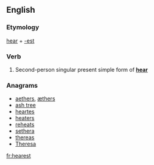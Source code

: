 ==English==

===Etymology===
[[hear]] + [[-est]]

===Verb===
{{head|en|verb form}}

# {{context|archaic|lang=en}} Second-person singular present simple form of '''[[hear]]'''

===Anagrams===
* [[aethers#English|aethers]], [[æthers#English|æthers]]
* [[ash tree#English|ash tree]]
* [[heartes#English|heartes]]
* [[heaters#English|heaters]]
* [[reheats#English|reheats]]
* [[sethera#English|sethera]]
* [[thereas#English|thereas]]
* [[Theresa#English|Theresa]]

[[fr:hearest]]